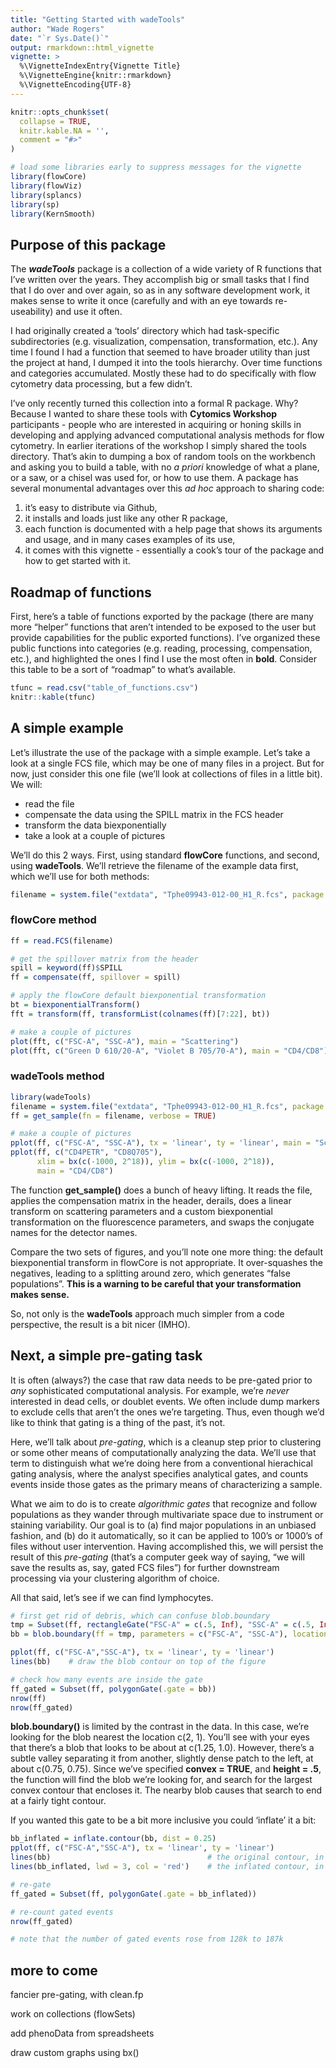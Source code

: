 ```yaml
---
title: "Getting Started with wadeTools"
author: "Wade Rogers"
date: "`r Sys.Date()`"
output: rmarkdown::html_vignette
vignette: >
  %\VignetteIndexEntry{Vignette Title}
  %\VignetteEngine{knitr::rmarkdown}
  %\VignetteEncoding{UTF-8}
---
```


```r
knitr::opts_chunk$set(
  collapse = TRUE,
  knitr.kable.NA = '',
  comment = "#>"
)
```

```r
# load some libraries early to suppress messages for the vignette
library(flowCore)
library(flowViz)
library(splancs)
library(sp)
library(KernSmooth)
```

## Purpose of this package
The ***wadeTools*** package is a collection of a wide variety of R functions that I've written over the years.  They accomplish big or small tasks that I find that I do over and over again, so as in any software development work, it makes sense to write it once (carefully and with an eye towards re-useability) and use it often.  

I had originally created a 'tools' directory which had task-specific subdirectories (e.g. visualization, compensation, transformation, etc.).  Any time I found I had a function that seemed to have broader utility than just the project at hand, I dumped it into the tools hierarchy.  Over time functions and categories accumulated.  Mostly these had to do specifically with flow cytometry data processing, but a few didn't.

I've only recently turned this collection into a formal R package.  Why?  Because I wanted to share these tools with **Cytomics Workshop** participants - people who are interested in acquiring or honing  skills in developing and applying advanced computational analysis methods for flow cytometry.  In earlier iterations of the workshop I simply shared the tools directory.  That's akin to dumping a box of random tools on the workbench and asking you to build a table, with no *a priori* knowledge of what a plane, or a saw, or a chisel was used for, or how to use them.  A package has several monumental advantages over this *ad hoc* approach to sharing code:

1.  it's easy to distribute via Github,
1.  it installs and loads just like any other R package,
1.  each function is documented with a help page that shows its arguments and usage, and in many cases examples of its use,
1.  it comes with this vignette - essentially a cook's tour of the package and how to get started with it.

## Roadmap of functions
First, here's a table of functions exported by the package (there are many more "helper" functions that aren't intended to be exposed to the user but provide capabilities for the public exported functions).  I've organized these public functions into categories (e.g. reading, processing, compensation, etc.), and highlighted the ones I find I use the most often in **bold**.  Consider this table to be a sort of "roadmap" to what's available.

```r
tfunc = read.csv("table_of_functions.csv")
knitr::kable(tfunc)
```

## A simple example
Let's illustrate the use of the package with a simple example.  Let's take a look at a single FCS file, which may be one of many files in a project.  But for now, just consider this one file (we'll look at collections of files in a little bit).  We will:

* read the file
* compensate the data using the SPILL matrix in the FCS header
* transform the data biexponentially
* take a look at a couple of pictures

We'll do this 2 ways.  First, using standard **flowCore** functions, and second, using **wadeTools**.  We'll retrieve the filename of the example data first, which we'll use for both methods:
```r
filename = system.file("extdata", "Tphe09943-012-00_H1_R.fcs", package = "wadeTools")
```

### flowCore method
```r
ff = read.FCS(filename)

# get the spillover matrix from the header
spill = keyword(ff)$SPILL
ff = compensate(ff, spillover = spill)

# apply the flowCore default biexponential transformation
bt = biexponentialTransform()
fft = transform(ff, transformList(colnames(ff)[7:22], bt))

# make a couple of pictures
plot(fft, c("FSC-A", "SSC-A"), main = "Scattering")
plot(fft, c("Green D 610/20-A", "Violet B 705/70-A"), main = "CD4/CD8")
```

### wadeTools method
```r
library(wadeTools)
filename = system.file("extdata", "Tphe09943-012-00_H1_R.fcs", package = "wadeTools")
ff = get_sample(fn = filename, verbose = TRUE)

# make a couple of pictures
pplot(ff, c("FSC-A", "SSC-A"), tx = 'linear', ty = 'linear', main = "Scattering")
pplot(ff, c("CD4PETR", "CD8Q705"), 
      xlim = bx(c(-1000, 2^18)), ylim = bx(c(-1000, 2^18)), 
      main = "CD4/CD8")
```

The function **get_sample()** does a bunch of heavy lifting. It reads the file, applies the compensation matrix in the header, derails, does a linear transform on scattering parameters and a custom biexponential transformation on the fluorescence parameters, and swaps the conjugate names for the detector names.  

Compare the two sets of figures, and you'll note one more thing:  the default biexponential transform in flowCore is not appropriate.  It over-squashes the negatives, leading to a splitting around zero, which generates "false populations".  **This is a warning to be careful that your transformation makes sense.**

So, not only is the **wadeTools** approach much simpler from a code perspective, the result is a bit nicer (IMHO).

## Next, a simple pre-gating task 
It is often (always?) the case that raw data needs to be pre-gated prior to *any* sophisticated computational analysis.  For example, we're *never* interested in dead cells, or doublet events.  We often include dump markers to exclude cells that aren't the ones we're targeting.  Thus, even though we'd like to think that gating is a thing of the past, it's not.

Here, we'll talk about *pre-gating*, which is a cleanup step prior to clustering or some other means of computationally analyzing the data.  We'll use that term to distinguish what we're doing here from a conventional hierachical gating analysis, where the analyst specifies analytical gates, and counts events inside those gates as the primary means of characterizing a sample.

What we aim to do is to create *algorithmic gates* that recognize and follow populations as they wander through multivariate space due to instrument or staining variability.  Our goal is to (a) find major populations in an unbiased fashion, and (b) do it automatically, so it can be applied to 100's or 1000's of files without user intervention.  Having accomplished this, we will persist the result of this *pre-gating* (that's a computer geek way of saying, "we will save the results as, say, gated FCS files") for further downstream processing via your clustering algorithm of choice.

All that said, let's see if we can find lymphocytes.

```r
# first get rid of debris, which can confuse blob.boundary
tmp = Subset(ff, rectangleGate("FSC-A" = c(.5, Inf), "SSC-A" = c(.5, Inf)))
bb = blob.boundary(ff = tmp, parameters = c("FSC-A", "SSC-A"), location = c(2, 1), height = .5, convex = TRUE)

pplot(ff, c("FSC-A","SSC-A"), tx = 'linear', ty = 'linear')
lines(bb)    # draw the blob contour on top of the figure

# check how many events are inside the gate
ff_gated = Subset(ff, polygonGate(.gate = bb))
nrow(ff)
nrow(ff_gated)
```

**blob.boundary()** is limited by the contrast in the data.  In this case, we're looking for the blob nearest the location c(2, 1).  You'll see with your eyes that there's a blob that looks to be about at c(1.25, 1.0).  However, there's a subtle valley separating it from another, slightly dense patch to the left, at about c(0.75, 0.75).  Since we've specified **convex = TRUE**, and **height = .5**, the function will find the blob we're looking for, and search for the largest convex contour that encloses it.  The nearby blob causes that search to end at a fairly tight contour.

If you wanted this gate to be a bit more inclusive you could 'inflate' it a bit:
```r
bb_inflated = inflate.contour(bb, dist = 0.25)
pplot(ff, c("FSC-A","SSC-A"), tx = 'linear', ty = 'linear')
lines(bb)                                   # the original contour, in black
lines(bb_inflated, lwd = 3, col = 'red')    # the inflated contour, in red and heavy

# re-gate
ff_gated = Subset(ff, polygonGate(.gate = bb_inflated))

# re-count gated events
nrow(ff_gated)

# note that the number of gated events rose from 128k to 187k
```

## more to come
fancier pre-gating, with clean.fp

work on collections (flowSets)

add phenoData from spreadsheets

draw custom graphs using bx()




